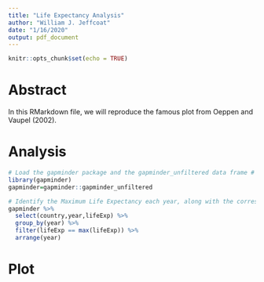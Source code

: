 ```yaml
---
title: "Life Expectancy Analysis"
author: "William J. Jeffcoat"
date: "1/16/2020"
output: pdf_document
---
```


```r
knitr::opts_chunk$set(echo = TRUE)
```

# Abstract #

In this RMarkdown file, we will reproduce the famous plot from Oeppen and Vaupel (2002).

# Analysis #

```r

# Load the gapminder package and the gapminder_unfiltered data frame #
library(gapminder)
gapminder=gapminder::gapminder_unfiltered

# Identify the Maximum Life Expectancy each year, along with the corresponding country #
gapminder %>%
  select(country,year,lifeExp) %>%
  group_by(year) %>%
  filter(lifeExp == max(lifeExp)) %>%
  arrange(year)

```

# Plot #
